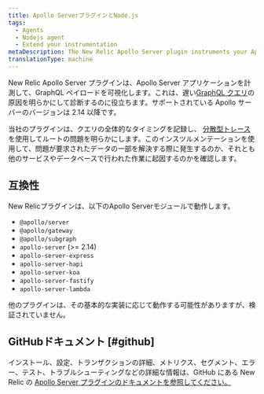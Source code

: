 ```yaml
---
title: Apollo ServerプラグインとNode.js
tags:
  - Agents
  - Nodejs agent
  - Extend your instrumentation
metaDescription: The New Relic Apollo Server plugin instruments your Apollo Server applications to give visibility into your GraphQL payloads.
translationType: machine
---
```


New Relic Apollo Server プラグインは、Apollo Server アプリケーションを計測して、GraphQL ペイロードを可視化します。これは、遅い[GraphQL クエリ](/docs/apis/nerdgraph/get-started/introduction-new-relic-nerdgraph)の原因を明らかにして診断するのに役立ちます。サポートされている Apollo サーバーのバージョンは 2.14 以降です。

当社のプラグインは、クエリの全体的なタイミングを記録し、 [分散型トレース](/docs/understand-dependencies/distributed-tracing/get-started/how-new-relic-distributed-tracing-works) を使用してルートの問題を明らかにします。このインスツルメンテーションを使用して、問題が要求されたデータの一部を解決する際に発生するのか、それとも他のサービスやデータベースで行われた作業に起因するのかを確認します。

## 互換性

New Relicプラグインは、以下のApollo Serverモジュールで動作します。

* `@apollo/server`
* `@apollo/gateway`
* `@apollo/subgraph`
* `apollo-server` (>= 2.14)
* `apollo-server-express`
* `apollo-server-hapi`
* `apollo-server-koa`
* `apollo-server-fastify`
* `apollo-server-lambda`

他のプラグインは、その基本的な実装に応じて動作する可能性がありますが、検証されていません。

## GitHubドキュメント [#github]

インストール、設定、トランザクションの詳細、メトリクス、セグメント、エラー、テスト、トラブルシューティングなどの詳細な情報は、GitHub にある New Relic の [Apollo Server プラグインのドキュメントを参照してください。](https://github.com/newrelic/newrelic-node-apollo-server-plugin/blob/main/README.md)

[](https://github.com/newrelic/newrelic-node-apollo-server-plugin/blob/main/README.md)